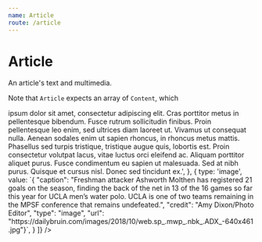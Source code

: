 ```yaml
---
name: Article
route: /article
---
```



# Article

An article's text and multimedia.

Note that `Article` expects an array of `Content`, which

<PropsTable of={Article} />

<Playground>
  <Article dropcap={true} content={[
  {
    type: 'text',
    value:
      'Lorem <a href="https://dailybruin.com">ipsum</a> dolor sit amet, consectetur adipiscing elit. Cras porttitor metus in pellentesque bibendum. Fusce rutrum sollicitudin finibus. Proin pellentesque leo enim, sed ultrices diam laoreet ut. Vivamus ut consequat nulla. Aenean sodales enim ut sapien rhoncus, in rhoncus metus mattis. Phasellus sed turpis tristique, tristique augue quis, lobortis est. Proin consectetur volutpat lacus, vitae luctus orci eleifend ac. Aliquam porttitor aliquet purus. Fusce condimentum eu sapien ut malesuada. Sed at nibh purus. Quisque et cursus nisl. Donec sed tincidunt ex.',
  },
  {
    type: 'image',
    value: `{
      "caption": "Freshman attacker Ashworth Molthen has registered 21 goals on the season, finding the back of the net in 13 of the 16 games so far this year for UCLA men’s water polo. UCLA is one of two teams remaining in the MPSF conference that remains undefeated.", "credit": "Amy Dixon/Photo Editor", "type": "image", "url": "https://dailybruin.com/images/2018/10/web.sp_.mwp_.nbk_.ADX_-640x461.jpg"}`,
  }
]} />
</Playground>
